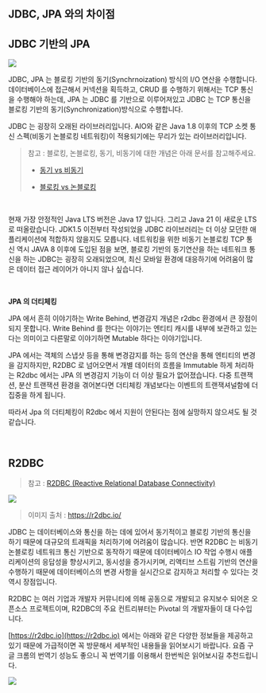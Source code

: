 ## JDBC, JPA 와의 차이점



## JDBC 기반의 JPA

![](./img/jdbc-jpa-vs-r2dbc/jdbc.png)

JDBC, JPA 는 블로킹 기반의 동기(Synchrnoization) 방식의 I/O 연산을 수행합니다. 데이터베이스에 접근해서 커넥션을 획득하고, CRUD 를 수행하기 위해서는 TCP 통신을 수행해야 하는데, JPA 는 JDBC 를 기반으로 이루어져있고 JDBC 는 TCP 통신을 블로킹 기반의 동기(Synchronization)방식으로 수행합니다.<br/>

JDBC 는 굉장히 오래된 라이브러리입니다. AIO와 같은 Java 1.8 이후의 TCP 소켓 통신 스펙(비동기 논블로킹 네트워킹)이 적용되기에는 무리가 있는 라이브러리입니다. <br/>

> 참고 : 블로킹, 논블로킹, 동기, 비동기에 대한 개념은 아래 문서를 참고해주세요.
>
> - [동기 vs 비동기](https://chagchagchag.github.io/docs-spring-webflux/concurrent-programming-basic/sync-vs-async/)
>
> - [블로킹 vs 논블로킹](https://chagchagchag.github.io/docs-spring-webflux/concurrent-programming-basic/blocking-vs-nonblocking/)

<br/>



현재 가장 안정적인 Java LTS 버전은 Java 17 입니다. 그리고 Java 21 이 새로운 LTS 로 떠올랐습니다. JDK1.5 이전부터 작성되었을 JDBC 라이브러리는 더 이상 모던한 애플리케이션에 적합하지 않을지도 모릅니다. 네트워킹을 위한 비동기 논블로킹 TCP 통신 역시 JAVA 8 이후에 도입된 점을 보면, 블로킹 기반의 동기연산을 하는 네트워크 통신을 하는 JDBC는 굉장히 오래되었으며, 최신 모바일 환경에 대응하기에 어려움이 많은 데이터 접근 레이어가 아니지 않나 싶습니다.<br/>

<br/>



**JPA 의 더티체킹**<br/>

JPA 에서 흔히 이야기하는 Write Behind, 변경감지 개념은 r2dbc 환경에서 큰 장점이 되지 못합니다. Write Behind 를 한다는 이야기는 엔티티 캐시를 내부에 보관하고 있는다는 의미이고 다른말로 이야기하면 Mutable 하다는 이야기입니다.<br/>

JPA 에서는 객체의 스냅샷 등을 통해 변경감지를 하는 등의 연산을 통해 엔티티의 변경을 감지하지만, R2DBC 로 넘어오면서 개별 데이터의 흐름을 Immutable 하게 처리하는 R2dbc 에서는 JPA 의 변경감지 기능이 더 이상 필요가 없어졌습니다. 다중 트랜잭션, 분산 트랜잭션 환경을 겪어본다면 더티체킹 개념보다는 이벤트의 트랜잭셔널함에 더 집중을 하게 됩니다.<br/>

따라서 Jpa 의 더티체킹이 R2dbc 에서 지원이 안된다는 점에 실망하지 않으셔도 될 것 같습니다.<br/>

<br/>



## R2DBC

> 참고 : [R2DBC (Reactive Relational Database Connectivity)](https://r2dbc.io/)<br/>

![](https://r2dbc.io/images/PVLG-R2DBC-Logo-RGB.png)

> 이미지 출처 : https://r2dbc.io/

JDBC 는 데이터베이스와 통신을 하는 데에 있어서 동기적이고 블로킹 기반의 통신을 하기 때문에 대규모의 트래픽을 처리하기에 어려움이 많습니다. 반면 R2DBC 는 비동기 논블로킹 네트워크 통신 기반으로 동작하기 때문에 데이터베이스 IO 작업 수행시 애플리케이션의 응답성을 향상시키고, 동시성을 증가시키며, 리액티브 스트림 기반의 연산을 수행하기 때문에 데이터베이스의 변경 사항을 실시간으로 감지하고 처리할 수 있다는 것 역시 장점입니다.<br/>

R2DBC 는 여러 기업과 개발자 커뮤니티에 의해 공동으로 개발되고 유지보수 되어온 오픈소스 프로젝트이며, R2DBC의 주요 컨트리뷰터는 Pivotal 의 개발자들이 대 다수입니다.<br/>

[https://r2dbc.io](https://r2dbc.io) 에서는 아래와 같은 다양한 정보들을 제공하고 있기 때문에 가급적이면 꼭 방문해서 세부적인 내용들을 읽어보시기 바랍니다. 요즘 구글 크롬의 번역기 성능도 좋으니 꼭 번역기를 이용해서 한번씩은 읽어보시길 추천드립니다.

![](./img/jdbc-jpa-vs-r2dbc/r2dbc-io.png)

<br/>

